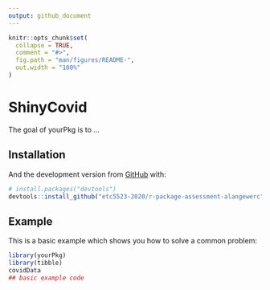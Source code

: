 ---
output: github_document
---

<!-- README.md is generated from README.Rmd. Please edit that file -->

```{r, include = FALSE}
knitr::opts_chunk$set(
  collapse = TRUE,
  comment = "#>",
  fig.path = "man/figures/README-",
  out.width = "100%"
)
```

# ShinyCovid

<!-- badges: start -->
<!-- badges: end -->

The goal of yourPkg is to ...

## Installation

And the development version from [GitHub](https://github.com/) with:

``` r
# install.packages("devtools")
devtools::install_github("etc5523-2020/r-package-assessment-alangewerc")
```
## Example

This is a basic example which shows you how to solve a common problem:

```{r example}
library(yourPkg)
library(tibble)
covidData
## basic example code
```
